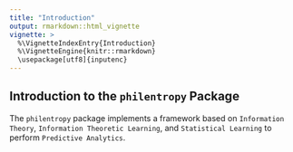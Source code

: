 ```yaml
---
title: "Introduction"
output: rmarkdown::html_vignette
vignette: >
  %\VignetteIndexEntry{Introduction}
  %\VignetteEngine{knitr::rmarkdown}
  \usepackage[utf8]{inputenc}
---
```


## Introduction to the `philentropy` Package

The `philentropy` package implements a framework based on `Information Theory`, `Information Theoretic Learning`, and `Statistical Learning` to perform `Predictive Analytics`.
